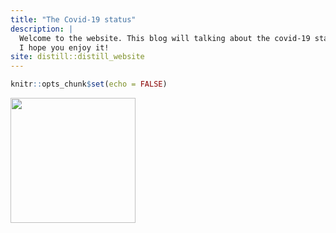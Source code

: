 ```yaml
---
title: "The Covid-19 status"
description: |
  Welcome to the website. This blog will talking about the covid-19 status in different country. First one will be Israel, as the country with the highest rate of people vaccinated. There is definately something we could explore. Second country hasn't been decided, the exploration of it is coming soon. 
  I hope you enjoy it!
site: distill::distill_website
---
```


```r
knitr::opts_chunk$set(echo = FALSE)

```

![](image2.jpeg){width=200}
